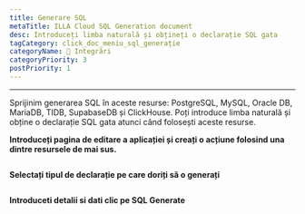 ```yaml
---
title: Generare SQL
metaTitle: ILLA Cloud SQL Generation document
desc: Introduceți limba naturală și obțineți o declarație SQL gata
tagCategory: click_doc_meniu_sql_generație
categoryName: 🔨 Integrări
categoryPriority: 3
postPriority: 1
---
```


* * *

<Heading hidden>SQL Generation</Heading>

Sprijinim generarea SQL în aceste resurse: PostgreSQL, MySQL, Oracle DB, MariaDB, TIDB, SupabaseDB și ClickHouse. Poți introduce limba naturală și obține o declarație SQL gata atunci când folosești aceste resurse. 

**Introduceți pagina de editare a aplicației și creați o acțiune folosind una dintre resursele de mai sus.** 

<img src='https://cdn.illacloud.com/official-website/img/docs/assemble/sql_generate.png' alt="" />

**Selectați tipul de declarație pe care doriți să o generați**

<img src='https://cdn.illacloud.com/official-website/img/docs/assemble/sql_generate(1).gif' alt="" />

**Introduceti detalii si dati clic pe SQL Generate**

<img src='https://cdn.illacloud.com/official-website/img/docs/assemble/sql_generate(2).png' alt="" />
